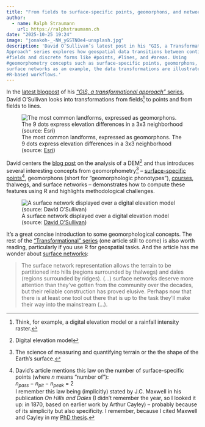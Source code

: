 ```yaml
---
title: "From fields to surface-specific points, geomorphons, and networks"
author:
  - name: Ralph Straumann
    url: https://ralphstraumann.ch
date: "2025-10-25 19:24"
image: "jonakoh-_-NW_yGSTNOe4-unsplash.jpg"
description: 'David O’Sullivan’s latest post in his "GIS, a Transformational 
Approach" series explores how geospatial data transitions between continuous 
#fields and discrete forms like #points, #lines, and #areas. Using 
#geomorphometry concepts such as surface-specific points, geomorphons, and 
surface networks as an example, the data transformations are illustrated using 
#R-based workflows.'
---
```


In the [latest blogpost](https://dosull.github.io/posts/2025-10-23-gia-chapter-1B-part-4/) 
of his [*"GIS, a transformational approach"* series](https://dosull.github.io/blog.html#category=transformational%20approach), David O'Sullivan looks into 
transformations from fields^[Think, for example, a digital elevation model or a 
rainfall intensity raster.] to points and from fields to lines.

![The most common landforms, expressed as geomorphons. The 9 dots express elevation differences in a 3x3 neighborhood (source: [Esri](https://pro.arcgis.com/en/pro-app/latest/tool-reference/spatial-analyst/how-geomorphon-landforms-works.htm))](geomorphons.png "The most common landforms, expressed as geomorphons. The 9 dots express elevation differences in a 3x3 neighborhood (source: Esri)")

David centers the [blog post](https://dosull.github.io/posts/2025-10-23-gia-chapter-1B-part-4/) 
on the analysis of a DEM^[Digital elevation model] and thus introduces several 
interesting concepts from geomorphometry^[The science of measuring and 
quantifying terrain or the the shape of the Earth's surface.] –
[surface-specific points](https://dosull.github.io/posts/2025-10-23-gia-chapter-1B-part-4/#to-points)[^ssp], geomorphons (short for "geomorphologic phonotypes"), 
[courses](https://dosull.github.io/posts/2025-10-23-gia-chapter-1B-part-4/#to-lines), 
thalwegs, and surface networks – demonstrates how to compute these features 
using R and highlights methodological challenges.

![A surface network displayed over a digital elevation model (source: [David O'Sullivan](https://dosull.github.io/posts/2025-10-23-gia-chapter-1B-part-4/))](zealandia-surface-network.png "A surface network displayed over a digital elevation model (source: David O'Sullivan)")

It's a great concise introduction to some geomorphological concepts. The rest 
of the ["Transformational" series](https://dosull.github.io/blog.html#category=transformational%20approach) 
(one article still to come) is also worth reading, particularly if you use R 
for geospatial tasks. And the article has me wonder about 
[surface networks](https://dosull.github.io/posts/2025-10-23-gia-chapter-1B-part-4/#a-pause-for-breath): 

> The surface network representation allows the terrain to be partitioned into 
hills (regions surrounded by thalwegs) and dales (regions surrounded by ridges). 
(...) surface networks deserve more attention than they’ve gotten from the 
community over the decades, but their reliable construction has proved elusive. 
Perhaps now that there is at least one tool out there that is up to the task 
they’ll make their way into the mainstream (...).

[^ssp]: David's article mentions this law on the number of surface-specific 
points (where *n* means "number of"):<br> *n<sub>pass</sub>* &minus; 
*n<sub>pit</sub>* &minus; *n<sub>peak</sub>* = 2<br>I remember this law being 
(implicitly) stated by J.C. Maxwell in his publication *On Hills and Dales* (I 
didn't remember the year, so I looked it up: in 1870, based on earlier work by 
Arthur Cayley) – probably because of its simplicity but also specificity. 
I remember, because I cited Maxwell and Cayley in my 
[PhD thesis](https://www.zora.uzh.ch/entities/publication/10fe2656-34dd-49eb-a623-4a6c2b58e4a7).